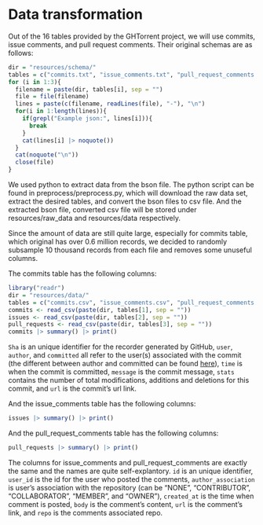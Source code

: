 # Data transformation
Out of the 16 tables provided by the GHTorrent project, we will use commits, issue comments, and pull request comments. Their original schemas are as follows:
```r
dir = "resources/schema/"
tables = c("commits.txt", "issue_comments.txt", "pull_request_comments.txt")
for (i in 1:3){
  filename = paste(dir, tables[i], sep = "")
  file = file(filename)
  lines = paste(c(filename, readLines(file), "-"), "\n")
  for(i in 1:length(lines)){
    if(grepl("Example json:", lines[i])){
      break
    }
    cat(lines[i] |> noquote())
  }
  cat(noquote("\n"))
  close(file)
}
```

We used python to extract data from the bson file. The python script can be found in preprocess/preprocess.py, which will download the raw data set, extract the desired tables, and convert the bson files to csv file. And the extracted bson file, converted csv file will be stored under resources/raw_data and resources/data respectively.

Since the amount of data are still quite large, especially for commits table, which original has over 0.6 million records, we decided to randomly subsample 10 thousand records from each file and removes some unuseful columns.

The commits table has the following columns:
```r
library("readr")
dir = "resources/data/"
tables = c("commits.csv", "issue_comments.csv", "pull_request_comments.csv")
commits <- read_csv(paste(dir, tables[1], sep = "")) 
issues <- read_csv(paste(dir, tables[2], sep = "")) 
pull_requests <- read_csv(paste(dir, tables[3], sep = "")) 
commits |> summary() |> print()
```
`Sha` is an unique identifier for the recorder generated by GitHub, `user`, `author`, and `committed` all refer to the user(s) associated with the commit (the different between author and committed can be found [here](https://stackoverflow.com/questions/18750808/difference-between-author-and-committer-in-git#:~:text=The%20author%20is%20the%20person,on%20behalf%20of%20another%20person.){target="_blank"}), `time` is when the commit is committed, `message` is the commit message, `stats` contains the number of total modifications, additions and deletions for this commit, and `url` is the commit's url link.

And the issue_comments table has the following columns:
```r
issues |> summary() |> print()
```

And the pull_request_comments table has the following columns:
```r
pull_requests |> summary() |> print()
```

The columns for issue_comments and pull_request_comments are exactly the same and the names are quite self-explantory. `id` is an unique identifier, `user_id` is the id for the user who posted the comments, `author_association` is user's association with the repository (can be "NONE", "CONTRIBUTOR", "COLLABORATOR", "MEMBER", and "OWNER"), `created_at` is the time when comment is posted, `body` is the comment's content, `url` is the comment's link, and `repo` is the comments associated repo.
